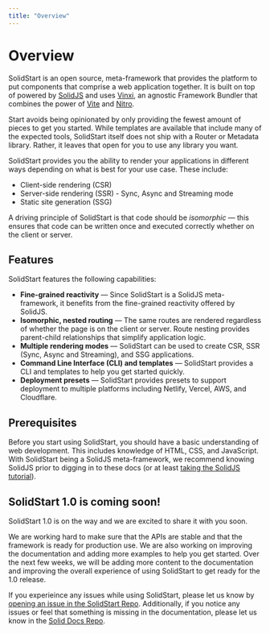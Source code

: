 ```yaml
---
title: "Overview"
---
```


# Overview

SolidStart is an open source, meta-framework that provides the platform to put components that comprise a web application together.
It is built on top of powered by [SolidJS](/) and uses [Vinxi](https://vinxi.vercel.app/), an agnostic Framework Bundler that combines the power of [Vite](https://vitejs.dev) and [Nitro](https://nitro.unjs.io/).

Start avoids being opinionated by only providing the fewest amount of pieces to get you started.
While templates are available that include many of the expected tools, SolidStart itself does not ship with a Router or Metadata library.
Rather, it leaves that open for you to use any library you want.

SolidStart provides you the ability to render your applications in different ways depending on what is best for your use case.
These include:

- Client-side rendering (CSR)
- Server-side rendering (SSR) - Sync, Async and Streaming mode
- Static site generation (SSG)

A driving principle of SolidStart is that code should be _isomorphic_ &mdash; this ensures that code can be written once and executed correctly whether on the client or server.

## Features

SolidStart features the following capabilities:

- **Fine-grained reactivity** &mdash; Since SolidStart is a SolidJS meta-framework, it benefits from the fine-grained reactivity offered by SolidJS.
- **Isomorphic, nested routing** &mdash; The same routes are rendered regardless of whether the page is on the client or server. 
Route nesting provides parent-child relationships that simplify application logic.
- **Multiple rendering modes** &mdash; SolidStart can be used to create CSR, SSR (Sync, Async and Streaming), and SSG applications.
- **Command Line Interface (CLI) and templates** &mdash; SolidStart provides a CLI and templates to help you get started quickly.
- **Deployment presets** &mdash; SolidStart provides presets to support deployment to multiple platforms including Netlify, Vercel, AWS, and Cloudflare.

## Prerequisites

Before you start using SolidStart, you should have a basic understanding of web development.
This includes knowledge of HTML, CSS, and JavaScript.
With SolidStart being a SolidJS meta-framework, we recommend knowing SolidJS prior to digging in to these docs (or at least [taking the SolidJS tutorial](https://www.solidjs.com/tutorial)).

## SolidStart 1.0 is coming soon!

SolidStart 1.0 is on the way and we are excited to share it with you soon.

We are working hard to make sure that the APIs are stable and that the framework is ready for production use.
We are also working on improving the documentation and adding more examples to help you get started.
Over the next few weeks, we will be adding more content to the documentation and improving the overall experience of using SolidStart to get ready for the 1.0 release.

If you experieince any issues while using SolidStart, please let us know by [opening an issue in the SolidStart Repo](https://github.com/solidjs/solid-start/issues).
Additionally, if you notice any issues or feel that something is missing in the documentation, please let us know in the [Solid Docs Repo](https://github.com/solidjs/solid-docs-next/issues).